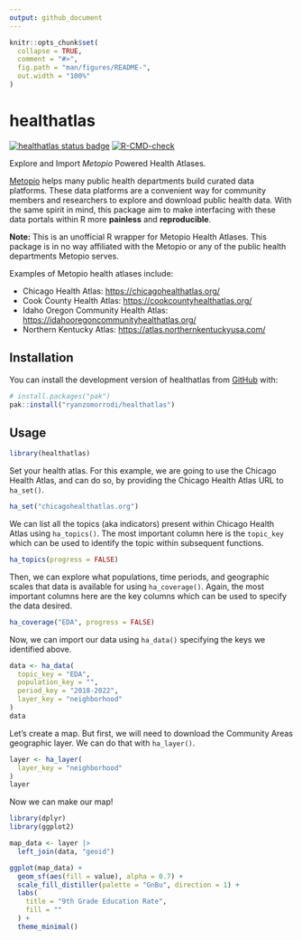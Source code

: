 ```yaml
--- 
output: github_document
---
```


<!-- README.md is generated from README.Rmd. Please edit that file -->

```r
knitr::opts_chunk$set(
  collapse = TRUE,
  comment = "#>",
  fig.path = "man/figures/README-",
  out.width = "100%"
)
```

# healthatlas

<!-- badges: start -->

[![healthatlas status badge](https://ryanzomorrodi.r-universe.dev/badges/healthatlas)](https://ryanzomorrodi.r-universe.dev/healthatlas) [![R-CMD-check](https://github.com/ryanzomorrodi/healthatlas/actions/workflows/R-CMD-check.yaml/badge.svg)](https://github.com/ryanzomorrodi/healthatlas/actions/workflows/R-CMD-check.yaml)

<!-- badges: end -->

Explore and Import *Metopio* Powered Health Atlases.

[Metopio](https://metopio.com/) helps many public health departments build curated data platforms. These data platforms are a convenient way for community members and researchers to explore and download public health data. With the same spirit in mind, this package aim to make interfacing with these data portals within R more **painless** and **reproducible**.

**Note:** This is an unofficial R wrapper for Metopio Health Atlases. This package is in no way affiliated with the Metopio or any of the public health departments Metopio serves.

Examples of Metopio health atlases include:

-   Chicago Health Atlas: <https://chicagohealthatlas.org/>  
-   Cook County Health Atlas: <https://cookcountyhealthatlas.org/>  
-   Idaho Oregon Community Health Atlas: <https://idahooregoncommunityhealthatlas.org/>  
-   Northern Kentucky Atlas: <https://atlas.northernkentuckyusa.com/>

## Installation

You can install the development version of healthatlas from [GitHub](https://github.com/ryanzomorrodi/healthatlas) with:

``` r
# install.packages("pak")
pak::install("ryanzomorrodi/healthatlas")
```

## Usage

```r
library(healthatlas)
```

Set your health atlas. For this example, we are going to use the Chicago Health Atlas, and can do so, by providing the Chicago Health Atlas URL to `ha_set()`.

```r
ha_set("chicagohealthatlas.org")
```

We can list all the topics (aka indicators) present within Chicago Health Atlas using `ha_topics()`. The most important column here is the `topic_key` which can be used to identify the topic within subsequent functions.

```r
ha_topics(progress = FALSE)
```

Then, we can explore what populations, time periods, and geographic scales that data is available for using `ha_coverage()`. Again, the most important columns here are the key columns which can be used to specify the data desired.

```r
ha_coverage("EDA", progress = FALSE)
```

Now, we can import our data using `ha_data()` specifying the keys we identified above.

```r
data <- ha_data(
  topic_key = "EDA",
  population_key = "",
  period_key = "2018-2022",
  layer_key = "neighborhood"
)
data
```

Let's create a map. But first, we will need to download the Community Areas geographic layer. We can do that with `ha_layer()`.

```r
layer <- ha_layer(
  layer_key = "neighborhood"
)
layer
```

Now we can make our map!

```r
library(dplyr)
library(ggplot2)

map_data <- layer |>
  left_join(data, "geoid") 

ggplot(map_data) +
  geom_sf(aes(fill = value), alpha = 0.7) +
  scale_fill_distiller(palette = "GnBu", direction = 1) +
  labs(
    title = "9th Grade Education Rate",
    fill = ""
  ) +
  theme_minimal()
```

